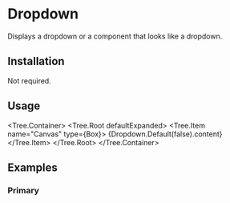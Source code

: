 
# Dropdown

Displays a dropdown or a component that looks like a dropdown.

<ComponentsTabs component={Dropdown.Default()} />

## Installation

Not required.

## Usage

<Tree.Container>
  <Tree.Root defaultExpanded>
    <Tree.Item name="Canvas" type={Box}>
      {Dropdown.Default(false).content}
    </Tree.Item>
  </Tree.Root>
</Tree.Container>

## Examples

### Primary

<ComponentsTabs component={Dropdown.Default()} />
